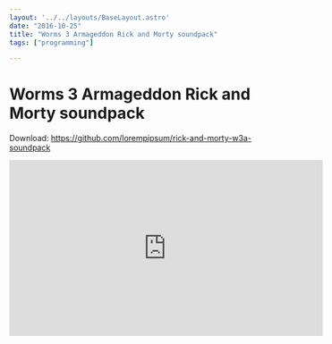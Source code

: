 ```yaml
---
layout: '../../layouts/BaseLayout.astro'
date: "2016-10-25"
title: "Worms 3 Armageddon Rick and Morty soundpack"
tags: ["programming"]

---
```




<DummyComponent />


# Worms 3 Armageddon Rick and Morty soundpack

Download: https://github.com/lorempipsum/rick-and-morty-w3a-soundpack

<iframe width="560" height="315" src="https://www.youtube.com/embed/yyEXBwAfnYI?si=x093dvUF7tAM7IQ3" title="YouTube video player" frameborder="0" allow="accelerometer; autoplay; clipboard-write; encrypted-media; gyroscope; picture-in-picture; web-share" allowfullscreen></iframe>